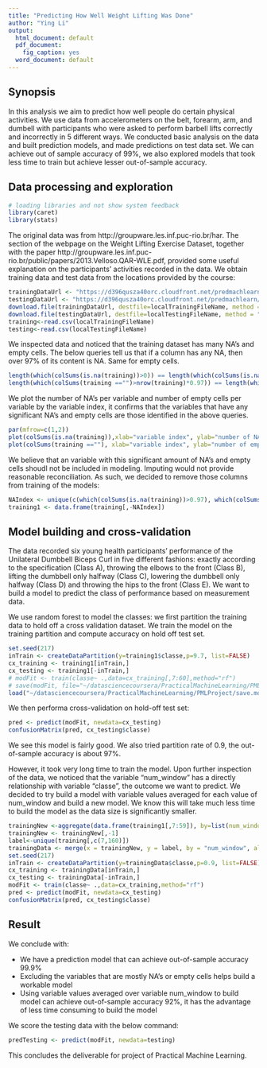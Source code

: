 ```yaml
---
title: "Predicting How Well Weight Lifting Was Done"
author: "Ying Li"
output:
  html_document: default
  pdf_document:
    fig_caption: yes
  word_document: default
---
```


## Synopsis

In this analysis we aim to predict how well people do certain physical activities. We use  data from accelerometers on the belt, forearm, arm, and dumbell with participants who were asked to perform barbell lifts correctly and incorrectly in 5 different ways. We conducted basic analysis on the data and built prediction models, and made predictions on test data set. We can achieve out of sample accuracy of 99%, we also explored models that took less time to train but achieve lesser out-of-sample accuracy.

## Data processing and exploration

```r
# loading libraries and not show system feedback
library(caret)
library(stats)
```

The original data was from http://groupware.les.inf.puc-rio.br/har. The section of the webpage on the Weight Lifting Exercise Dataset, together with the paper http://groupware.les.inf.puc-rio.br/public/papers/2013.Velloso.QAR-WLE.pdf, provided some useful explanation on the participants' activities recorded in the data. We obtain training data and test data from the locations provided by the course:

```r
trainingDataUrl <- "https://d396qusza40orc.cloudfront.net/predmachlearn/pml-training.csv";localTrainingFileName <- "./TrainingData.csv"
testingDataUrl <- "https://d396qusza40orc.cloudfront.net/predmachlearn/pml-testing.csv";localTestingFileName <- "./TestingData.csv"
download.file(trainingDataUrl, destfile=localTrainingFileName, method = "curl", quiet=TRUE)
download.file(testingDataUrl, destfile=localTestingFileName, method = "curl", quiet=TRUE)
training<-read.csv(localTrainingFileName)
testing<-read.csv(localTestingFileName)
```

We inspected data and noticed that the training dataset has many NA's and empty cells. The below queries tell us that if a column has any NA, then over 97% of its content is NA. Same for empty cells.
```r
length(which(colSums(is.na(training))>0)) == length(which(colSums(is.na(training))>nrow(training)*0.97))
length(which(colSums(training =="")>nrow(training)*0.97)) == length(which(colSums(training =="")>0))
```
We plot the number of NA's per variable and number of empty cells per variable by the variable index, it confirms that the variables that have any significant NA's and empty cells are those identified in the above queries.
```r
par(mfrow=c(1,2))
plot(colSums(is.na(training)),xlab="variable index", ylab="number of NA's", pch=4,col="red",cex=0.7)
plot(colSums(training ==""), xlab="variable index", ylab="number of empty cells", pch=4, col="red",cex=0.7)
```

We believe that an variable with this significant amount of NA's and empty cells shoudl not be included in modeling. Imputing would not provide reasonable reconciliation. As such, we decided to remove those columns from training of the models:

```r
NAIndex <- unique(c(which(colSums(is.na(training))>0.97), which(colSums(training =="")>nrow(training)*0.97)))
training1 <- data.frame(training[,-NAIndex])
```

## Model building and cross-validation
The data recorded six young health participants' performance of the Unilateral Dumbbell Biceps Curl in five different fashions: exactly according to the specification (Class A), throwing the elbows to the front (Class B), lifting the dumbbell only halfway (Class C), lowering the dumbbell only halfway (Class D) and throwing the hips to the front (Class E). We want to build a model to predict the class of performance based on measurement data.

We use random forest to model the classes: we first partition the training data to hold off a cross validation dataset. We train the model on the training partition and compute accuracy on hold off test set.

```r
set.seed(217)
inTrain <- createDataPartition(y=training1$classe,p=9.7, list=FALSE)
cx_training <- training1[inTrain,]
cx_testing <- training1[-inTrain,]
# modFit <- train(classe~ .,data=cx_training[,7:60],method="rf")
# save(modFit, file="~/datasciencecoursera/PracticalMachineLearning/PMLProject/save.modfit_fullData90Percent.save")
load("~/datasciencecoursera/PracticalMachineLearning/PMLProject/save.modfit_fullData70Percent.save")
```

We then performa cross-validation on hold-off test set:
```r
pred <- predict(modFit, newdata=cx_testing)
confusionMatrix(pred, cx_testing$classe)
```
We see this model is fairly good. We also tried partition rate of 0.9, the out-of-sample accuracy is about 97%.

However, it took very long time to train the model. Upon further inspection of the data, we noticed that the variable "num_window" has a directly relationship with variable "classe", the outcome we want to predict. We decided to try build a model with variable values averaged for each value of num_window and build a new model. We know this will take much less time to build the model as the data size is significantly smaller.

```r
trainingNew <-aggregate(data.frame(training1[,7:59]), by=list(num_window=training1$num_window), FUN = mean)
trainingNew <- trainingNew[,-1]
label<-unique(training[,c(7,160)])
trainingData <- merge(x = trainingNew, y = label, by = "num_window", all = TRUE)
set.seed(217)
inTrain <- createDataPartition(y=trainingData$classe,p=0.9, list=FALSE)
cx_training <- trainingData[inTrain,]
cx_testing <- trainingData[-inTrain,]
modFit <- train(classe~ .,data=cx_training,method="rf")
pred <- predict(modFit, newdata=cx_testing)
confusionMatrix(pred, cx_testing$classe)
```

## Result

We conclude with:

* We have a prediction model that can achieve out-of-sample accuracy 99.9%
* Excluding the variables that are mostly NA's or empty cells helps build a workable model
* Using variable values averaged over variable num_window to build model can achieve out-of-sample accuracy 92%, it has the advantage of less time consuming to build the model

We score the testing data with the below command:
```r
predTesting <- predict(modFit, newdata=testing)
```

This concludes the deliverable for project of Practical Machine Learning.



